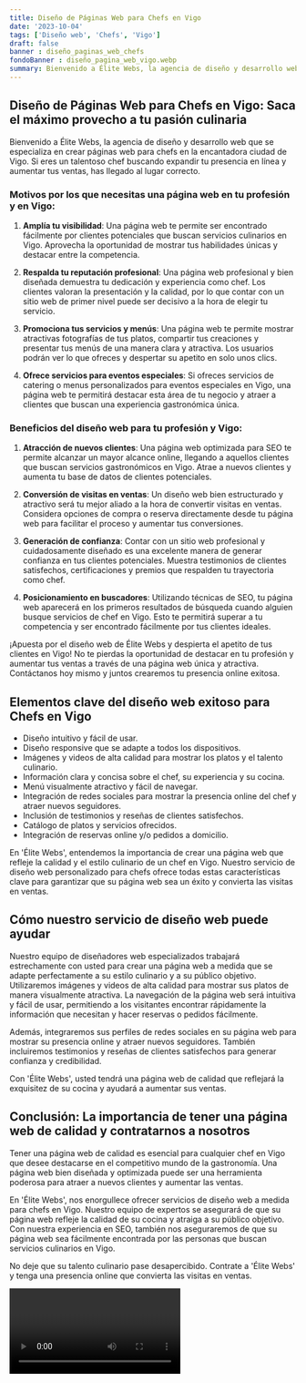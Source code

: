 ```yaml
---
title: Diseño de Páginas Web para Chefs en Vigo
date: '2023-10-04'
tags: ['Diseño web', 'Chefs', 'Vigo']
draft: false
banner : diseño_paginas_web_chefs
fondoBanner : diseño_pagina_web_vigo.webp
summary: Bienvenido a Élite Webs, la agencia de diseño y desarrollo web que se especializa en crear páginas web para chefs en la encantadora ciudad de Vigo. Si eres un talentoso chef buscando expandir tu presencia en línea y aumentar tus ventas, has llegado al lugar correcto.
---
```


## Diseño de Páginas Web para Chefs en Vigo: Saca el máximo provecho a tu pasión culinaria

Bienvenido a Élite Webs, la agencia de diseño y desarrollo web que se especializa en crear páginas web para chefs en la encantadora ciudad de Vigo. Si eres un talentoso chef buscando expandir tu presencia en línea y aumentar tus ventas, has llegado al lugar correcto.

### Motivos por los que necesitas una página web en tu profesión y en Vigo:

1. **Amplía tu visibilidad**: Una página web te permite ser encontrado fácilmente por clientes potenciales que buscan servicios culinarios en Vigo. Aprovecha la oportunidad de mostrar tus habilidades únicas y destacar entre la competencia.

2. **Respalda tu reputación profesional**: Una página web profesional y bien diseñada demuestra tu dedicación y experiencia como chef. Los clientes valoran la presentación y la calidad, por lo que contar con un sitio web de primer nivel puede ser decisivo a la hora de elegir tu servicio.

3. **Promociona tus servicios y menús**: Una página web te permite mostrar atractivas fotografías de tus platos, compartir tus creaciones y presentar tus menús de una manera clara y atractiva. Los usuarios podrán ver lo que ofreces y despertar su apetito en solo unos clics.

4. **Ofrece servicios para eventos especiales**: Si ofreces servicios de catering o menus personalizados para eventos especiales en Vigo, una página web te permitirá destacar esta área de tu negocio y atraer a clientes que buscan una experiencia gastronómica única.

### Beneficios del diseño web para tu profesión y Vigo:

1. **Atracción de nuevos clientes**: Una página web optimizada para SEO te permite alcanzar un mayor alcance online, llegando a aquellos clientes que buscan servicios gastronómicos en Vigo. Atrae a nuevos clientes y aumenta tu base de datos de clientes potenciales.

2. **Conversión de visitas en ventas**: Un diseño web bien estructurado y atractivo será tu mejor aliado a la hora de convertir visitas en ventas. Considera opciones de compra o reserva directamente desde tu página web para facilitar el proceso y aumentar tus conversiones.

3. **Generación de confianza**: Contar con un sitio web profesional y cuidadosamente diseñado es una excelente manera de generar confianza en tus clientes potenciales. Muestra testimonios de clientes satisfechos, certificaciones y premios que respalden tu trayectoria como chef.

4. **Posicionamiento en buscadores**: Utilizando técnicas de SEO, tu página web aparecerá en los primeros resultados de búsqueda cuando alguien busque servicios de chef en Vigo. Esto te permitirá superar a tu competencia y ser encontrado fácilmente por tus clientes ideales.

¡Apuesta por el diseño web de Élite Webs y despierta el apetito de tus clientes en Vigo! No te pierdas la oportunidad de destacar en tu profesión y aumentar tus ventas a través de una página web única y atractiva. Contáctanos hoy mismo y juntos crearemos tu presencia online exitosa.

<GifSeo />

<Cta />

## Elementos clave del diseño web exitoso para Chefs en Vigo

- Diseño intuitivo y fácil de usar.
- Diseño responsive que se adapte a todos los dispositivos.
- Imágenes y videos de alta calidad para mostrar los platos y el talento culinario.
- Información clara y concisa sobre el chef, su experiencia y su cocina.
- Menú visualmente atractivo y fácil de navegar.
- Integración de redes sociales para mostrar la presencia online del chef y atraer nuevos seguidores.
- Inclusión de testimonios y reseñas de clientes satisfechos.
- Catálogo de platos y servicios ofrecidos.
- Integración de reservas online y/o pedidos a domicilio.

En 'Élite Webs', entendemos la importancia de crear una página web que refleje la calidad y el estilo culinario de un chef en Vigo. Nuestro servicio de diseño web personalizado para chefs ofrece todas estas características clave para garantizar que su página web sea un éxito y convierta las visitas en ventas.

## Cómo nuestro servicio de diseño web puede ayudar

Nuestro equipo de diseñadores web especializados trabajará estrechamente con usted para crear una página web a medida que se adapte perfectamente a su estilo culinario y a su público objetivo. Utilizaremos imágenes y videos de alta calidad para mostrar sus platos de manera visualmente atractiva. La navegación de la página web será intuitiva y fácil de usar, permitiendo a los visitantes encontrar rápidamente la información que necesitan y hacer reservas o pedidos fácilmente.

Además, integraremos sus perfiles de redes sociales en su página web para mostrar su presencia online y atraer nuevos seguidores. También incluiremos testimonios y reseñas de clientes satisfechos para generar confianza y credibilidad.

Con 'Élite Webs', usted tendrá una página web de calidad que reflejará la exquisitez de su cocina y ayudará a aumentar sus ventas.

## Conclusión: La importancia de tener una página web de calidad y contratarnos a nosotros

Tener una página web de calidad es esencial para cualquier chef en Vigo que desee destacarse en el competitivo mundo de la gastronomía. Una página web bien diseñada y optimizada puede ser una herramienta poderosa para atraer a nuevos clientes y aumentar las ventas.

En 'Élite Webs', nos enorgullece ofrecer servicios de diseño web a medida para chefs en Vigo. Nuestro equipo de expertos se asegurará de que su página web refleje la calidad de su cocina y atraiga a su público objetivo. Con nuestra experiencia en SEO, también nos aseguraremos de que su página web sea fácilmente encontrada por las personas que buscan servicios culinarios en Vigo.

No deje que su talento culinario pase desapercibido. Contrate a 'Élite Webs' y tenga una presencia online que convierta las visitas en ventas.

<Video />

<CtaBot job='Chefs' city='Vigo'/>

<Gmaps query='Vigo+españa+maps' />
